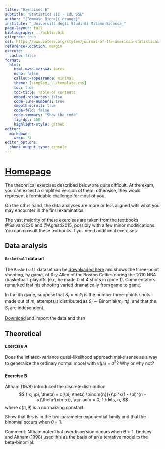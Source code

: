 ```yaml
---
title: "Exercises E"
subtitle: "Statistics III - CdL SSE"
author: "[Tommaso Rigon]{.orange}"
institute: "_Università degli Studi di Milano-Bicocca_"
page-layout: full
bibliography: ../biblio.bib
citeproc: true
csl: https://www.zotero.org/styles/journal-of-the-american-statistical-association
reference-location: margin
execute:
  cache: false
format:
  html:
    html-math-method: katex
    echo: false
    callout-appearance: minimal
    theme: [simplex, ../template.css]
    toc: true
    toc-title: Table of contents
    embed-resources: false
    code-line-numbers: true
    smooth-scroll: true
    code-fold: false
    code-summary: "Show the code"
    fig-dpi: 150
    highlight-style: github
editor: 
  markdown: 
    wrap: 72
editor_options: 
  chunk_output_type: console
---
```


# [Homepage](../index.html)

The theoretical exercises described below are quite [difficult]{.orange}. At the [exam]{.blue}, you can expect a [simplified version]{.blue} of them; otherwise, they would represent a formidable challenge for most of you.

On the other hand, the data analyses are more or less aligned with what you may encounter in the final examination.

:::callout-tip
The vast majority of these exercises are taken from the textbooks @Salvan2020 and @Agresti2015, possibly with a few minor modifications. You can consult these textbooks if you need additional exercises.
:::

## Data analysis

:::{.callout-note collapse=true}
#### `Basketball` dataset

The `Basketball` dataset can be [downloaded here](../data/Basketball.dat) and shows the three-point shooting, by game, of Ray Allen of the Boston Celtics during the 2010 NBA (basketball) playoffs (e.g, he made $0$ of $4$ shots in game $1$). Commentators remarked that his shooting varied dramatically from game to game.

In the $i$th game, suppose that $S_i = m_i Y_i$ is the number three-points shots made out of $m_i$ attempts is distributed as $S_i \sim \text{Binomial}(m_i, \pi_i)$, and that the $S_i$ are independent.

[Download](../data/Basketball.dat) and import the data and then

:::

## Theoretical

:::{.callout-note collapse=true}
#### Exercise A

Does the inflated-variance quasi-likelihood approach make sense as a way to generalize the ordinary normal model with $v(\mu_i) = \sigma^2$? Why or why not?

:::

:::{.callout-note collapse=true}
#### Exercise B

Altham (1978) introduced the discrete distribution
$$
f(x; \pi, \theta) = c(\pi, \theta) \binom{n}{x}\pi^x(1 - \pi)^{n - x}\theta^{x(n-x)}, \qquad x = 0, 1,\dots, n,
$$
where $c(\pi, \theta)$ is a normalizing constant. 

Show that this is in the two-parameter exponential family and that the binomial occurs when $\theta = 1$. 

[Comment]{.blue}: Altham noted that overdispersion occurs when $\theta < 1$. Lindsey and Altham (1998) used this as the basis of an alternative model to the beta-binomial.
:::

